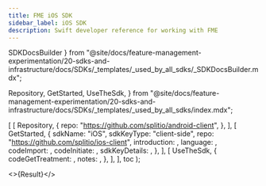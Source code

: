 ```yaml
---
title: FME iOS SDK
sidebar_label: iOS SDK
description: Swift developer reference for working with FME
---
```



  SDKDocsBuilder
} from "@site/docs/feature-management-experimentation/20-sdks-and-infrastructure/docs/SDKs/_templates/_used_by_all_sdks/_SDKDocsBuilder.mdx";

  Repository,
  GetStarted,
  UseTheSdk,
} from "@site/docs/feature-management-experimentation/20-sdks-and-infrastructure/docs/SDKs/_templates/_used_by_all_sdks/index.mdx";





  [
    [ 
      Repository, 
      { 
        repo: "https://github.com/splitio/android-client",
      }, 
    ],
    [ 
      GetStarted, 
      {
        sdkName:         "iOS",
        sdkKeyType:      "client-side",
        repo:            "https://github.com/splitio/ios-client",
        introduction:    <Introduction />,
        language:        <Language />,
        codeImport:      <Import />,
        codeInitiate: <Initiate />,
        sdkKeyDetails:   <ClientSdkKeyDetails />,
      },
    ],
    [
      UseTheSdk,
      {
        codeGetTreatment: <GetTreatment />,
        notes:            <UseNotes />,
      },
    ],
  ],
  toc
);

<>{Result}</>

<DocCardList />